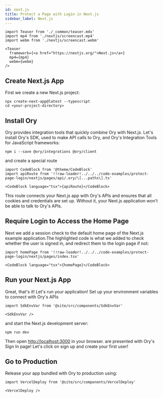 ```yaml
---
id: next.js
title: Protect a Page with Login in Next.js
sidebar_label: Next.js
---
```


```mdx-code-block
import Teaser from './_common/teaser.mdx'
import mp4 from './nextjs/screencast.mp4'
import webm from './nextjs/screencast.webm'

<Teaser
  framework={<a href="https://nextjs.org/">Next.js</a>}
  mp4={mp4}
  webm={webm}
/>
```

## Create Next.js App

First we create a new Next.js project:

```shell-session
npx create-next-app@latest --typescript
cd <your-project-directory>
```

## Install Ory

Ory provides integration tools that quickly combine Ory with Next.js. Let's
install Ory's SDK, used to make API calls to Ory, and Ory's Integration Tools
for JavaScript frameworks:

```shell-session
npm i --save @ory/integrations @ory/client
```

and create a special route

```mdx-code-block
import CodeBlock from '@theme/CodeBlock'
import apiRoute from '!!raw-loader!../../../code-examples/protect-page-login/nextjs/pages/api/.ory/\[...paths\].ts'

<CodeBlock language="tsx">{apiRoute}</CodeBlock>
```

This route connects your Next.js app with Ory's APIs and ensures that all
cookies and credentials are set up. Without it, your Next.js
application won't be able to talk to Ory's APIs.

## Require Login to Access the Home Page

Next we add a session check to the default home page of the Next.js example
application.The highlighted code is what we added to check whether the user is
signed in, and redirect them to the login page if not:

```mdx-code-block
import homePage from '!!raw-loader!../../../code-examples/protect-page-login/nextjs/pages/index.tsx'

<CodeBlock language="tsx">{homePage}</CodeBlock>
```

## Run your Next.js App

Great, that's it! Let's run your application! Set up your environment variables
to connect with Ory's APIs

```mdx-code-block
import SdkEnvVar from '@site/src/components/SdkEnvVar'

<SdkEnvVar />
```

and start the Next.js development server:

```shell-session
npm run dev
```

Then open [http://localhost:3000](http://localhost:3000) in your browser. are
presented with Ory's Sign In page! Let's click on sign up and create your first
user!

## Go to Production

Release your app bundled with Ory to production using:

```mdx-code-block
import VercelDeploy from '@site/src/components/VercelDeploy'

<VercelDeploy />
```
